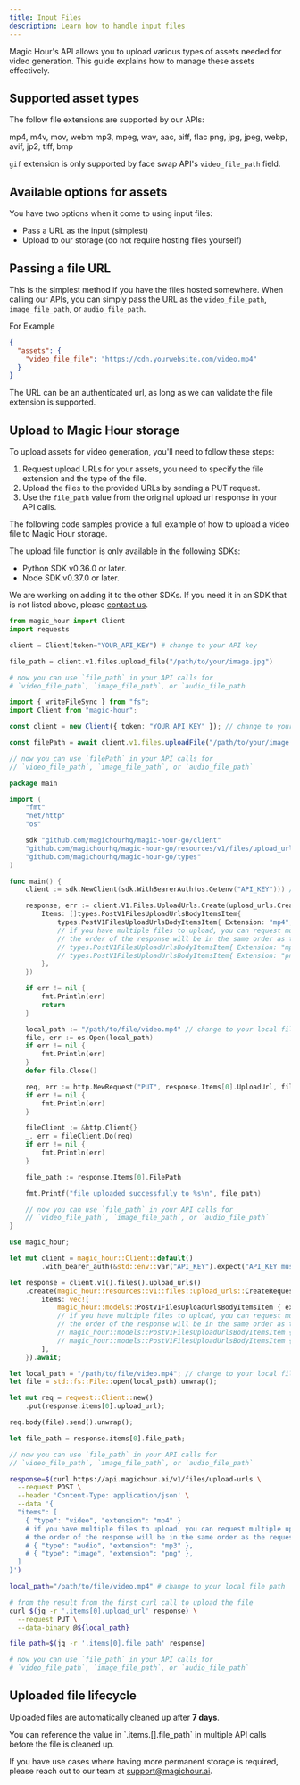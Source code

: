 ```yaml
---
title: Input Files
description: Learn how to handle input files
---
```


Magic Hour's API allows you to upload various types of assets needed for video generation. This guide explains how to manage these assets effectively.

## Supported asset types

The follow file extensions are supported by our APIs:

<CardGroup cols={3}>
  <Card title="Video" icon="film">
    mp4, m4v, mov, webm
  </Card>
  <Card title="Audio" icon="music">
    mp3, mpeg, wav, aac, aiff, flac
  </Card>
  <Card title="Image" icon="image">
    png, jpg, jpeg, webp, avif, jp2, tiff, bmp
  </Card>
</CardGroup>

<Note>`gif` extension is only supported by face swap API's `video_file_path` field.</Note>

## Available options for assets

You have two options when it come to using input files:

- Pass a URL as the input (simplest)
- Upload to our storage (do not require hosting files yourself)

## Passing a file URL

This is the simplest method if you have the files hosted somewhere. When calling our APIs, you can simply pass the URL as the `video_file_path`, `image_file_path`, or `audio_file_path`.

For Example

```json
{
  "assets": {
    "video_file_file": "https://cdn.yourwebsite.com/video.mp4"
  }
}
```

<Tip>
  The URL can be an authenticated url, as long as we can validate the file extension is supported.
</Tip>

## Upload to Magic Hour storage

To upload assets for video generation, you'll need to follow these steps:

1. Request upload URLs for your assets, you need to specify the file extension and the type of the file.
2. Upload the files to the provided URLs by sending a PUT request.
3. Use the `file_path` value from the original upload url response in your API calls.

The following code samples provide a full example of how to upload a video file to Magic Hour storage.

<Note>

The upload file function is only available in the following SDKs:

- Python SDK v0.36.0 or later.
- Node SDK v0.37.0 or later.

We are working on adding it to the other SDKs. If you need it in an SDK that is not listed above, please [contact us](mailto:support@magichour.ai).

</Note>

<CodeGroup>

```python Python SDK
from magic_hour import Client
import requests

client = Client(token="YOUR_API_KEY") # change to your API key

file_path = client.v1.files.upload_file("/path/to/your/image.jpg")

# now you can use `file_path` in your API calls for
# `video_file_path`, `image_file_path`, or `audio_file_path
```

```typescript Node SDK
import { writeFileSync } from "fs";
import Client from "magic-hour";

const client = new Client({ token: "YOUR_API_KEY" }); // change to your API key

const filePath = await client.v1.files.uploadFile("/path/to/your/image.jpg");

// now you can use `filePath` in your API calls for
// `video_file_path`, `image_file_path`, or `audio_file_path`
```

```go Go SDK
package main

import (
	"fmt"
	"net/http"
	"os"

	sdk "github.com/magichourhq/magic-hour-go/client"
	"github.com/magichourhq/magic-hour-go/resources/v1/files/upload_urls"
	"github.com/magichourhq/magic-hour-go/types"
)

func main() {
	client := sdk.NewClient(sdk.WithBearerAuth(os.Getenv("API_KEY"))) // change to your API key

	response, err := client.V1.Files.UploadUrls.Create(upload_urls.CreateRequest{
		Items: []types.PostV1FilesUploadUrlsBodyItemsItem{
			types.PostV1FilesUploadUrlsBodyItemsItem{ Extension: "mp4", Type: types.PostV1FilesUploadUrlsBodyItemsItemTypeEnumVideo },
			// if you have multiple files to upload, you can request multiple upload urls
			// the order of the response will be in the same order as the request
			// types.PostV1FilesUploadUrlsBodyItemsItem{ Extension: "mp3", Type: types.PostV1FilesUploadUrlsBodyItemsItemTypeEnumAudio },
			// types.PostV1FilesUploadUrlsBodyItemsItem{ Extension: "png", Type: types.PostV1FilesUploadUrlsBodyItemsItemTypeEnumImage },
		},
	})

	if err != nil {
		fmt.Println(err)
		return
	}

	local_path := "/path/to/file/video.mp4" // change to your local file path
	file, err := os.Open(local_path)
	if err != nil {
		fmt.Println(err)
	}
	defer file.Close()

	req, err := http.NewRequest("PUT", response.Items[0].UploadUrl, file)
	if err != nil {
		fmt.Println(err)
	}

	fileClient := &http.Client{}
	_, err = fileClient.Do(req)
	if err != nil {
		fmt.Println(err)
	}

	file_path := response.Items[0].FilePath

	fmt.Printf("file uploaded successfully to %s\n", file_path)

	// now you can use `file_path` in your API calls for
	// `video_file_path`, `image_file_path`, or `audio_file_path`
}
```

```rust Rust SDK
use magic_hour;

let mut client = magic_hour::Client::default()
        .with_bearer_auth(&std::env::var("API_KEY").expect("API_KEY must be set"));

let response = client.v1().files().upload_urls()
    .create(magic_hour::resources::v1::files::upload_urls::CreateRequest {
        items: vec![
            magic_hour::models::PostV1FilesUploadUrlsBodyItemsItem { extension: "mp4".to_string(), type_field: magic_hour::models::PostV1FilesUploadUrlsBodyItemsItemTypeEnum::Video }
            // if you have multiple files to upload, you can request multiple upload urls
            // the order of the response will be in the same order as the request
            // magic_hour::models::PostV1FilesUploadUrlsBodyItemsItem { extension: "mp3".to_string(), type_field: magic_hour::models::PostV1FilesUploadUrlsBodyItemsItemTypeEnum::Audio },
            // magic_hour::models::PostV1FilesUploadUrlsBodyItemsItem { extension: "png".to_string(), type_field: magic_hour::models::PostV1FilesUploadUrlsBodyItemsItemTypeEnum::Image },
        ],
    }).await;

let local_path = "/path/to/file/video.mp4"; // change to your local file path
let file = std::fs::File::open(local_path).unwrap();

let mut req = reqwest::Client::new()
    .put(response.items[0].upload_url);

req.body(file).send().unwrap();

let file_path = response.items[0].file_path;

// now you can use `file_path` in your API calls for
// `video_file_path`, `image_file_path`, or `audio_file_path`
```

```sh cURL
response=$(curl https://api.magichour.ai/v1/files/upload-urls \
  --request POST \
  --header 'Content-Type: application/json' \
  --data '{
  "items": [
    { "type": "video", "extension": "mp4" }
    # if you have multiple files to upload, you can request multiple upload urls
    # the order of the response will be in the same order as the request
    # { "type": "audio", "extension": "mp3" },
    # { "type": "image", "extension": "png" },
  ]
}')

local_path="/path/to/file/video.mp4" # change to your local file path

# from the result from the first curl call to upload the file
curl $(jq -r '.items[0].upload_url' response) \
  --request PUT \
  --data-binary @${local_path}

file_path=$(jq -r '.items[0].file_path' response)

# now you can use `file_path` in your API calls for
# `video_file_path`, `image_file_path`, or `audio_file_path`
```

</CodeGroup>

## Uploaded file lifecycle

Uploaded files are automatically cleaned up after **7 days**.

<Tip>
  You can reference the value in `.items.[].file_path` in multiple API calls before the file is
  cleaned up.
</Tip>

If you have use cases where having more permanent storage is required, please reach out to our team at support@magichour.ai.
